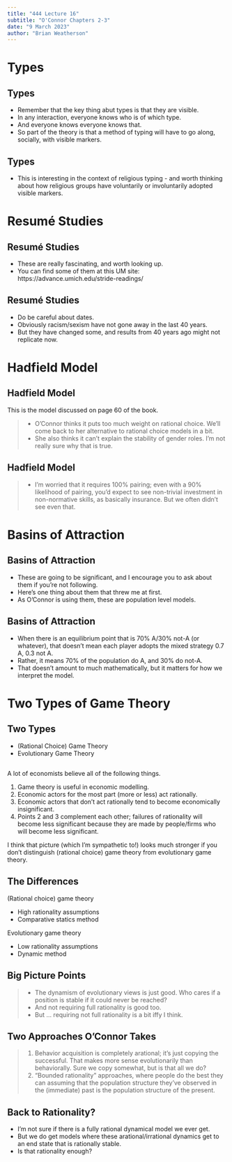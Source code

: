 ```yaml
---
title: "444 Lecture 16"
subtitle: "O'Connor Chapters 2-3"
date: "9 March 2023"
author: "Brian Weatherson"
---
```


# Types

## Types

- Remember that the key thing abut types is that they are visible.
- In any interaction, everyone knows who is of which type.
- And everyone knows everyone knows that.
- So part of the theory is that a method of typing will have to go along, socially, with visible markers.

## Types

- This is interesting in the context of religious typing - and worth thinking about how religious groups have voluntarily or involuntarily adopted visible markers.

# Resumé Studies

## Resumé Studies

- These are really fascinating, and worth looking up.
- You can find some of them at this UM site: https://advance.umich.edu/stride-readings/

## Resumé Studies

- Do be careful about dates.
- Obviously racism/sexism have not gone away in the last 40 years.
- But they have changed some, and results from 40 years ago might not replicate now.

# Hadfield Model

## Hadfield Model

This is the model discussed on page 60 of the book.

> - O'Connor thinks it puts too much weight on rational choice. We'll come back to her alternative to rational choice models in a bit.
> - She also thinks it can't explain the stability of gender roles. I'm not really sure why that is true.

## Hadfield Model

> - I'm worried that it requires 100% pairing; even with a 90% likelihood of pairing, you'd expect to see non-trivial investment in non-normative skills, as basically insurance. But we often didn't see even that.

# Basins of Attraction

## Basins of Attraction

- These are going to be significant, and I encourage you to ask about them if you're not following.
- Here's one thing about them that threw me at first.
- As O'Connor is using them, these are population level models.

## Basins of Attraction

- When there is an equilibrium point that is 70% A/30% not-A (or whatever), that doesn't mean each player adopts the mixed strategy 0.7 A, 0.3 not A.
- Rather, it means 70% of the population do A, and 30% do not-A.
- That doesn't amount to much mathematically, but it matters for how we interpret the model.

# Two Types of Game Theory

## Two Types

- (Rational Choice) Game Theory
- Evolutionary Game Theory

## {.plain}

A lot of economists believe all of the following things.

1. Game theory is useful in economic modelling.
2. Economic actors for the most part (more or less) act rationally.
3. Economic actors that don't act rationally tend to become economically insignificant.
4. Points 2 and 3 complement each other; failures of rationality will become less significant because they are made by people/firms who will become less significant.

I think that picture (which I'm sympathetic to!) looks much stronger if you don't distinguish (rational choice) game theory from evolutionary game theory.

## The Differences

(Rational choice) game theory

- High rationality assumptions
- Comparative statics method

Evolutionary game theory

- Low rationality assumptions
- Dynamic method

## Big Picture Points

> - The dynamism of evolutionary views is just good. Who cares if a position is stable if it could never be reached?
> - And not requiring full rationality is good too.
> - But ... requiring not full rationality is a bit iffy I think.

## Two Approaches O'Connor Takes

> 1. Behavior acquisition is completely arational; it's just copying the successful. That makes more sense evolutionarily than behaviorally. Sure we copy somewhat, but is that all we do?
> 2. "Bounded rationality" approaches, where people do the best they can assuming that the population structure they've observed in the (immediate) past is the population structure of the present.

## Back to Rationality?

- I'm not sure if there is a fully rational dynamical model we ever get.
- But we do get models where these arational/irrational dynamics get to an end state that is rationally stable.
- Is that rationality enough?